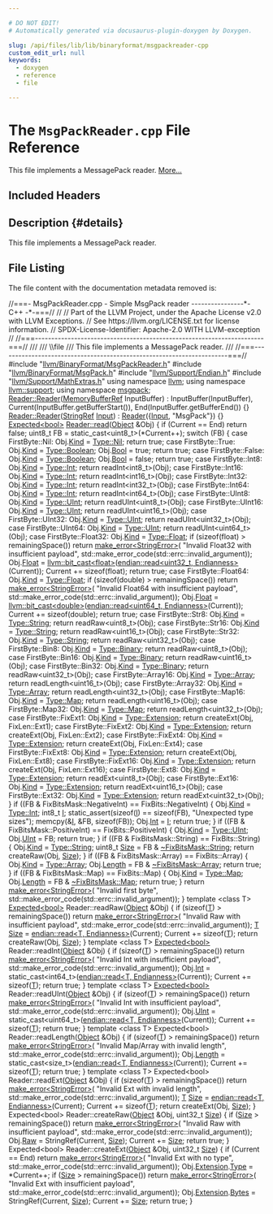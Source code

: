 ```yaml
---

# DO NOT EDIT!
# Automatically generated via docusaurus-plugin-doxygen by Doxygen.

slug: /api/files/lib/lib/binaryformat/msgpackreader-cpp
custom_edit_url: null
keywords:
  - doxygen
  - reference
  - file

---
```





# The `MsgPackReader.cpp` File Reference

<DoxygenPage pluginConfig={pluginConfig}>

This file implements a MessagePack reader. <a href="#details">More...</a>

## Included Headers

<IncludesList>
<IncludesListItem
  filePath="llvm/BinaryFormat/MsgPackReader.h"
  permalink="/docs/api/files/include/include/llvm/include/llvm/binaryformat/msgpackreader-h"
  isLocal="true" />
<IncludesListItem
  filePath="llvm/BinaryFormat/MsgPack.h"
  permalink="/docs/api/files/include/include/llvm/include/llvm/binaryformat/msgpack-h"
  isLocal="true" />
<IncludesListItem
  filePath="llvm/Support/Endian.h"
  permalink="/docs/api/files/include/include/llvm/include/llvm/support/endian-h"
  isLocal="true" />
<IncludesListItem
  filePath="llvm/Support/MathExtras.h"
  permalink="/docs/api/files/include/include/llvm/include/llvm/support/mathextras-h"
  isLocal="true" />
</IncludesList>

## Description {#details}

This file implements a MessagePack reader.

## File Listing

The file content with the documentation metadata removed is:

<ProgramListing>

<Link id="l00001" /><CodeLine lineNumber="1"><Highlight kind="comment">//===- MsgPackReader.cpp - Simple MsgPack reader ----------------&#42;- C++ -&#42;-===//</Highlight><Highlight kind="normal"></Highlight></CodeLine>
<Link id="l00002" /><CodeLine lineNumber="2"><Highlight kind="normal"></Highlight><Highlight kind="comment">//</Highlight><Highlight kind="normal"></Highlight></CodeLine>
<Link id="l00003" /><CodeLine lineNumber="3"><Highlight kind="normal"></Highlight><Highlight kind="comment">// Part of the LLVM Project, under the Apache License v2.0 with LLVM Exceptions.</Highlight><Highlight kind="normal"></Highlight></CodeLine>
<Link id="l00004" /><CodeLine lineNumber="4"><Highlight kind="normal"></Highlight><Highlight kind="comment">// See https://llvm.org/LICENSE.txt for license information.</Highlight><Highlight kind="normal"></Highlight></CodeLine>
<Link id="l00005" /><CodeLine lineNumber="5"><Highlight kind="normal"></Highlight><Highlight kind="comment">// SPDX-License-Identifier: Apache-2.0 WITH LLVM-exception</Highlight><Highlight kind="normal"></Highlight></CodeLine>
<Link id="l00006" /><CodeLine lineNumber="6"><Highlight kind="normal"></Highlight><Highlight kind="comment">//</Highlight><Highlight kind="normal"></Highlight></CodeLine>
<Link id="l00007" /><CodeLine lineNumber="7"><Highlight kind="normal"></Highlight><Highlight kind="comment">//===----------------------------------------------------------------------===//</Highlight><Highlight kind="comment"></Highlight></CodeLine>
<Link id="l00008" /><CodeLine lineNumber="8"><Highlight kind="comment">///</Highlight></CodeLine>
<Link id="l00009" /><CodeLine lineNumber="9"><Highlight kind="comment">///  \\file</Highlight></CodeLine>
<Link id="l00010" /><CodeLine lineNumber="10"><Highlight kind="comment">///  This file implements a MessagePack reader.</Highlight></CodeLine>
<Link id="l00011" /><CodeLine lineNumber="11"><Highlight kind="comment">///</Highlight><Highlight kind="normal"></Highlight></CodeLine>
<Link id="l00012" /><CodeLine lineNumber="12"><Highlight kind="normal"></Highlight><Highlight kind="comment">//===----------------------------------------------------------------------===//</Highlight><Highlight kind="normal"></Highlight></CodeLine>
<Link id="l00013" /><CodeLine lineNumber="13"><Highlight kind="normal"></Highlight></CodeLine>
<Link id="l00014" /><CodeLine lineNumber="14"><Highlight kind="normal"></Highlight><Highlight kind="preprocessor">#include &quot;<a href="/docs/api/files/include/include/llvm/include/llvm/binaryformat/msgpackreader-h">llvm/BinaryFormat/MsgPackReader.h</a>&quot;</Highlight><Highlight kind="normal"></Highlight></CodeLine>
<Link id="l00015" /><CodeLine lineNumber="15"><Highlight kind="normal"></Highlight><Highlight kind="preprocessor">#include &quot;<a href="/docs/api/files/include/include/llvm/include/llvm/binaryformat/msgpack-h">llvm/BinaryFormat/MsgPack.h</a>&quot;</Highlight><Highlight kind="normal"></Highlight></CodeLine>
<Link id="l00016" /><CodeLine lineNumber="16"><Highlight kind="normal"></Highlight><Highlight kind="preprocessor">#include &quot;<a href="/docs/api/files/include/include/llvm/include/llvm/support/endian-h">llvm/Support/Endian.h</a>&quot;</Highlight><Highlight kind="normal"></Highlight></CodeLine>
<Link id="l00017" /><CodeLine lineNumber="17"><Highlight kind="normal"></Highlight><Highlight kind="preprocessor">#include &quot;<a href="/docs/api/files/include/include/llvm/include/llvm/support/mathextras-h">llvm/Support/MathExtras.h</a>&quot;</Highlight><Highlight kind="normal"></Highlight></CodeLine>
<Link id="l00018" /><CodeLine lineNumber="18"><Highlight kind="normal"></Highlight></CodeLine>
<Link id="l00019" /><CodeLine lineNumber="19"><Highlight kind="normal"></Highlight><Highlight kind="keyword">using namespace </Highlight><Highlight kind="normal"><a href="/docs/api/namespaces/llvm">llvm</a>;</Highlight></CodeLine>
<Link id="l00020" /><CodeLine lineNumber="20"><Highlight kind="normal"></Highlight><Highlight kind="keyword">using namespace </Highlight><Highlight kind="normal"><a href="/docs/api/namespaces/llvm/support">llvm::support</a>;</Highlight></CodeLine>
<Link id="l00021" /><CodeLine lineNumber="21"><Highlight kind="normal"></Highlight><Highlight kind="keyword">using namespace </Highlight><Highlight kind="normal"><a href="/docs/api/namespaces/llvm/msgpack">msgpack</a>;</Highlight></CodeLine>
<Link id="l00022" /><CodeLine lineNumber="22"><Highlight kind="normal"></Highlight></CodeLine>
<Link id="l00023" /><CodeLine lineNumber="23" lineLink="/docs/api/classes/llvm/msgpack/reader/#a3ee641a54e5b81c096f00f0dea4a9020"><Highlight kind="normal"><a href="/docs/api/classes/llvm/msgpack/reader/#a3ee641a54e5b81c096f00f0dea4a9020">Reader::Reader</a>(<a href="/docs/api/classes/llvm/memorybufferref">MemoryBufferRef</a> InputBuffer)</Highlight></CodeLine>
<Link id="l00024" /><CodeLine lineNumber="24"><Highlight kind="normal">    : InputBuffer(InputBuffer), Current(InputBuffer.getBufferStart()),</Highlight></CodeLine>
<Link id="l00025" /><CodeLine lineNumber="25"><Highlight kind="normal">      End(InputBuffer.getBufferEnd()) &#123;&#125;</Highlight></CodeLine>
<Link id="l00026" /><CodeLine lineNumber="26"><Highlight kind="normal"></Highlight></CodeLine>
<Link id="l00027" /><CodeLine lineNumber="27" lineLink="/docs/api/classes/llvm/msgpack/reader/#a8cc99a300964976aa65fecceb1a18975"><Highlight kind="normal"><a href="/docs/api/classes/llvm/msgpack/reader/#a3ee641a54e5b81c096f00f0dea4a9020">Reader::Reader</a>(<a href="/docs/api/classes/llvm/stringref">StringRef</a> <a href="/docs/api/classes/input">Input</a>) : <a href="/docs/api/classes/llvm/msgpack/reader/#a3ee641a54e5b81c096f00f0dea4a9020">Reader</a>(&#123;<a href="/docs/api/classes/input">Input</a>, </Highlight><Highlight kind="stringliteral">&quot;MsgPack&quot;</Highlight><Highlight kind="normal">&#125;) &#123;&#125;</Highlight></CodeLine>
<Link id="l00028" /><CodeLine lineNumber="28"><Highlight kind="normal"></Highlight></CodeLine>
<Link id="l00029" /><CodeLine lineNumber="29" lineLink="/docs/api/classes/llvm/msgpack/reader/#a4f20ee2ca37e3839b73900aef8e26ac5"><Highlight kind="normal"><a href="/docs/api/classes/llvm/expected">Expected&lt;bool&gt;</a> <a href="/docs/api/classes/llvm/msgpack/reader/#a4f20ee2ca37e3839b73900aef8e26ac5">Reader::read</a>(<a href="/docs/api/structs/llvm/msgpack/object">Object</a> &amp;Obj) &#123;</Highlight></CodeLine>
<Link id="l00030" /><CodeLine lineNumber="30"><Highlight kind="normal">  </Highlight><Highlight kind="keywordflow">if</Highlight><Highlight kind="normal"> (Current == End)</Highlight></CodeLine>
<Link id="l00031" /><CodeLine lineNumber="31"><Highlight kind="normal">    </Highlight><Highlight kind="keywordflow">return</Highlight><Highlight kind="normal"> </Highlight><Highlight kind="keyword">false</Highlight><Highlight kind="normal">;</Highlight></CodeLine>
<Link id="l00032" /><CodeLine lineNumber="32"><Highlight kind="normal"></Highlight></CodeLine>
<Link id="l00033" /><CodeLine lineNumber="33"><Highlight kind="normal">  uint8&#95;t FB = </Highlight><Highlight kind="keyword">static&#95;cast&lt;</Highlight><Highlight kind="normal">uint8&#95;t</Highlight><Highlight kind="keyword">&gt;</Highlight><Highlight kind="normal">(&#42;Current++);</Highlight></CodeLine>
<Link id="l00034" /><CodeLine lineNumber="34"><Highlight kind="normal"></Highlight></CodeLine>
<Link id="l00035" /><CodeLine lineNumber="35"><Highlight kind="normal">  </Highlight><Highlight kind="keywordflow">switch</Highlight><Highlight kind="normal"> (FB) &#123;</Highlight></CodeLine>
<Link id="l00036" /><CodeLine lineNumber="36"><Highlight kind="normal">  </Highlight><Highlight kind="keywordflow">case</Highlight><Highlight kind="normal"> FirstByte::Nil:</Highlight></CodeLine>
<Link id="l00037" /><CodeLine lineNumber="37"><Highlight kind="normal">    Obj.<a href="/docs/api/structs/llvm/msgpack/object/#a40c189db1e185c4452f4bb32835d4609">Kind</a> = <a href="/docs/api/namespaces/llvm/msgpack/#afdae9da66bac09f4b2bfc0fd9f0559e6a4da8b7eb2c3f2007cf8238334401ef51">Type::Nil</a>;</Highlight></CodeLine>
<Link id="l00038" /><CodeLine lineNumber="38"><Highlight kind="normal">    </Highlight><Highlight kind="keywordflow">return</Highlight><Highlight kind="normal"> </Highlight><Highlight kind="keyword">true</Highlight><Highlight kind="normal">;</Highlight></CodeLine>
<Link id="l00039" /><CodeLine lineNumber="39"><Highlight kind="normal">  </Highlight><Highlight kind="keywordflow">case</Highlight><Highlight kind="normal"> FirstByte::True:</Highlight></CodeLine>
<Link id="l00040" /><CodeLine lineNumber="40"><Highlight kind="normal">    Obj.<a href="/docs/api/structs/llvm/msgpack/object/#a40c189db1e185c4452f4bb32835d4609">Kind</a> = <a href="/docs/api/namespaces/llvm/msgpack/#afdae9da66bac09f4b2bfc0fd9f0559e6a27226c864bac7454a8504f8edb15d95b">Type::Boolean</a>;</Highlight></CodeLine>
<Link id="l00041" /><CodeLine lineNumber="41"><Highlight kind="normal">    Obj.<a href="/docs/api/structs/llvm/msgpack/object/#a900f97ddaa7e4a41529ce65ccbee434c">Bool</a> = </Highlight><Highlight kind="keyword">true</Highlight><Highlight kind="normal">;</Highlight></CodeLine>
<Link id="l00042" /><CodeLine lineNumber="42"><Highlight kind="normal">    </Highlight><Highlight kind="keywordflow">return</Highlight><Highlight kind="normal"> </Highlight><Highlight kind="keyword">true</Highlight><Highlight kind="normal">;</Highlight></CodeLine>
<Link id="l00043" /><CodeLine lineNumber="43"><Highlight kind="normal">  </Highlight><Highlight kind="keywordflow">case</Highlight><Highlight kind="normal"> FirstByte::False:</Highlight></CodeLine>
<Link id="l00044" /><CodeLine lineNumber="44"><Highlight kind="normal">    Obj.<a href="/docs/api/structs/llvm/msgpack/object/#a40c189db1e185c4452f4bb32835d4609">Kind</a> = <a href="/docs/api/namespaces/llvm/msgpack/#afdae9da66bac09f4b2bfc0fd9f0559e6a27226c864bac7454a8504f8edb15d95b">Type::Boolean</a>;</Highlight></CodeLine>
<Link id="l00045" /><CodeLine lineNumber="45"><Highlight kind="normal">    Obj.<a href="/docs/api/structs/llvm/msgpack/object/#a900f97ddaa7e4a41529ce65ccbee434c">Bool</a> = </Highlight><Highlight kind="keyword">false</Highlight><Highlight kind="normal">;</Highlight></CodeLine>
<Link id="l00046" /><CodeLine lineNumber="46"><Highlight kind="normal">    </Highlight><Highlight kind="keywordflow">return</Highlight><Highlight kind="normal"> </Highlight><Highlight kind="keyword">true</Highlight><Highlight kind="normal">;</Highlight></CodeLine>
<Link id="l00047" /><CodeLine lineNumber="47"><Highlight kind="normal">  </Highlight><Highlight kind="keywordflow">case</Highlight><Highlight kind="normal"> FirstByte::Int8:</Highlight></CodeLine>
<Link id="l00048" /><CodeLine lineNumber="48"><Highlight kind="normal">    Obj.<a href="/docs/api/structs/llvm/msgpack/object/#a40c189db1e185c4452f4bb32835d4609">Kind</a> = <a href="/docs/api/namespaces/llvm/msgpack/#afdae9da66bac09f4b2bfc0fd9f0559e6a1686a6c336b71b36d77354cea19a8b52">Type::Int</a>;</Highlight></CodeLine>
<Link id="l00049" /><CodeLine lineNumber="49"><Highlight kind="normal">    </Highlight><Highlight kind="keywordflow">return</Highlight><Highlight kind="normal"> readInt&lt;int8&#95;t&gt;(Obj);</Highlight></CodeLine>
<Link id="l00050" /><CodeLine lineNumber="50"><Highlight kind="normal">  </Highlight><Highlight kind="keywordflow">case</Highlight><Highlight kind="normal"> FirstByte::Int16:</Highlight></CodeLine>
<Link id="l00051" /><CodeLine lineNumber="51"><Highlight kind="normal">    Obj.<a href="/docs/api/structs/llvm/msgpack/object/#a40c189db1e185c4452f4bb32835d4609">Kind</a> = <a href="/docs/api/namespaces/llvm/msgpack/#afdae9da66bac09f4b2bfc0fd9f0559e6a1686a6c336b71b36d77354cea19a8b52">Type::Int</a>;</Highlight></CodeLine>
<Link id="l00052" /><CodeLine lineNumber="52"><Highlight kind="normal">    </Highlight><Highlight kind="keywordflow">return</Highlight><Highlight kind="normal"> readInt&lt;int16&#95;t&gt;(Obj);</Highlight></CodeLine>
<Link id="l00053" /><CodeLine lineNumber="53"><Highlight kind="normal">  </Highlight><Highlight kind="keywordflow">case</Highlight><Highlight kind="normal"> FirstByte::Int32:</Highlight></CodeLine>
<Link id="l00054" /><CodeLine lineNumber="54"><Highlight kind="normal">    Obj.<a href="/docs/api/structs/llvm/msgpack/object/#a40c189db1e185c4452f4bb32835d4609">Kind</a> = <a href="/docs/api/namespaces/llvm/msgpack/#afdae9da66bac09f4b2bfc0fd9f0559e6a1686a6c336b71b36d77354cea19a8b52">Type::Int</a>;</Highlight></CodeLine>
<Link id="l00055" /><CodeLine lineNumber="55"><Highlight kind="normal">    </Highlight><Highlight kind="keywordflow">return</Highlight><Highlight kind="normal"> readInt&lt;int32&#95;t&gt;(Obj);</Highlight></CodeLine>
<Link id="l00056" /><CodeLine lineNumber="56"><Highlight kind="normal">  </Highlight><Highlight kind="keywordflow">case</Highlight><Highlight kind="normal"> FirstByte::Int64:</Highlight></CodeLine>
<Link id="l00057" /><CodeLine lineNumber="57"><Highlight kind="normal">    Obj.<a href="/docs/api/structs/llvm/msgpack/object/#a40c189db1e185c4452f4bb32835d4609">Kind</a> = <a href="/docs/api/namespaces/llvm/msgpack/#afdae9da66bac09f4b2bfc0fd9f0559e6a1686a6c336b71b36d77354cea19a8b52">Type::Int</a>;</Highlight></CodeLine>
<Link id="l00058" /><CodeLine lineNumber="58"><Highlight kind="normal">    </Highlight><Highlight kind="keywordflow">return</Highlight><Highlight kind="normal"> readInt&lt;int64&#95;t&gt;(Obj);</Highlight></CodeLine>
<Link id="l00059" /><CodeLine lineNumber="59"><Highlight kind="normal">  </Highlight><Highlight kind="keywordflow">case</Highlight><Highlight kind="normal"> FirstByte::UInt8:</Highlight></CodeLine>
<Link id="l00060" /><CodeLine lineNumber="60"><Highlight kind="normal">    Obj.<a href="/docs/api/structs/llvm/msgpack/object/#a40c189db1e185c4452f4bb32835d4609">Kind</a> = <a href="/docs/api/namespaces/llvm/msgpack/#afdae9da66bac09f4b2bfc0fd9f0559e6a0b1291eded63143ac04709711274785a">Type::UInt</a>;</Highlight></CodeLine>
<Link id="l00061" /><CodeLine lineNumber="61"><Highlight kind="normal">    </Highlight><Highlight kind="keywordflow">return</Highlight><Highlight kind="normal"> readUInt&lt;uint8&#95;t&gt;(Obj);</Highlight></CodeLine>
<Link id="l00062" /><CodeLine lineNumber="62"><Highlight kind="normal">  </Highlight><Highlight kind="keywordflow">case</Highlight><Highlight kind="normal"> FirstByte::UInt16:</Highlight></CodeLine>
<Link id="l00063" /><CodeLine lineNumber="63"><Highlight kind="normal">    Obj.<a href="/docs/api/structs/llvm/msgpack/object/#a40c189db1e185c4452f4bb32835d4609">Kind</a> = <a href="/docs/api/namespaces/llvm/msgpack/#afdae9da66bac09f4b2bfc0fd9f0559e6a0b1291eded63143ac04709711274785a">Type::UInt</a>;</Highlight></CodeLine>
<Link id="l00064" /><CodeLine lineNumber="64"><Highlight kind="normal">    </Highlight><Highlight kind="keywordflow">return</Highlight><Highlight kind="normal"> readUInt&lt;uint16&#95;t&gt;(Obj);</Highlight></CodeLine>
<Link id="l00065" /><CodeLine lineNumber="65"><Highlight kind="normal">  </Highlight><Highlight kind="keywordflow">case</Highlight><Highlight kind="normal"> FirstByte::UInt32:</Highlight></CodeLine>
<Link id="l00066" /><CodeLine lineNumber="66"><Highlight kind="normal">    Obj.<a href="/docs/api/structs/llvm/msgpack/object/#a40c189db1e185c4452f4bb32835d4609">Kind</a> = <a href="/docs/api/namespaces/llvm/msgpack/#afdae9da66bac09f4b2bfc0fd9f0559e6a0b1291eded63143ac04709711274785a">Type::UInt</a>;</Highlight></CodeLine>
<Link id="l00067" /><CodeLine lineNumber="67"><Highlight kind="normal">    </Highlight><Highlight kind="keywordflow">return</Highlight><Highlight kind="normal"> readUInt&lt;uint32&#95;t&gt;(Obj);</Highlight></CodeLine>
<Link id="l00068" /><CodeLine lineNumber="68"><Highlight kind="normal">  </Highlight><Highlight kind="keywordflow">case</Highlight><Highlight kind="normal"> FirstByte::UInt64:</Highlight></CodeLine>
<Link id="l00069" /><CodeLine lineNumber="69"><Highlight kind="normal">    Obj.<a href="/docs/api/structs/llvm/msgpack/object/#a40c189db1e185c4452f4bb32835d4609">Kind</a> = <a href="/docs/api/namespaces/llvm/msgpack/#afdae9da66bac09f4b2bfc0fd9f0559e6a0b1291eded63143ac04709711274785a">Type::UInt</a>;</Highlight></CodeLine>
<Link id="l00070" /><CodeLine lineNumber="70"><Highlight kind="normal">    </Highlight><Highlight kind="keywordflow">return</Highlight><Highlight kind="normal"> readUInt&lt;uint64&#95;t&gt;(Obj);</Highlight></CodeLine>
<Link id="l00071" /><CodeLine lineNumber="71"><Highlight kind="normal">  </Highlight><Highlight kind="keywordflow">case</Highlight><Highlight kind="normal"> FirstByte::Float32:</Highlight></CodeLine>
<Link id="l00072" /><CodeLine lineNumber="72"><Highlight kind="normal">    Obj.<a href="/docs/api/structs/llvm/msgpack/object/#a40c189db1e185c4452f4bb32835d4609">Kind</a> = <a href="/docs/api/namespaces/llvm/msgpack/#afdae9da66bac09f4b2bfc0fd9f0559e6a22ae0e2b89e5e3d477f988cc36d3272b">Type::Float</a>;</Highlight></CodeLine>
<Link id="l00073" /><CodeLine lineNumber="73"><Highlight kind="normal">    </Highlight><Highlight kind="keywordflow">if</Highlight><Highlight kind="normal"> (</Highlight><Highlight kind="keyword">sizeof</Highlight><Highlight kind="normal">(</Highlight><Highlight kind="keywordtype">float</Highlight><Highlight kind="normal">) &gt; remainingSpace())</Highlight></CodeLine>
<Link id="l00074" /><CodeLine lineNumber="74"><Highlight kind="normal">      </Highlight><Highlight kind="keywordflow">return</Highlight><Highlight kind="normal"> <a href="/docs/api/namespaces/llvm/#a9999bd897fc8a1648bd69b36fee2d357">make&#95;error&lt;StringError&gt;</a>(</Highlight></CodeLine>
<Link id="l00075" /><CodeLine lineNumber="75"><Highlight kind="normal">          </Highlight><Highlight kind="stringliteral">&quot;Invalid Float32 with insufficient payload&quot;</Highlight><Highlight kind="normal">,</Highlight></CodeLine>
<Link id="l00076" /><CodeLine lineNumber="76"><Highlight kind="normal">          std::make&#95;error&#95;code(std::errc::invalid&#95;argument));</Highlight></CodeLine>
<Link id="l00077" /><CodeLine lineNumber="77"><Highlight kind="normal">    Obj.<a href="/docs/api/structs/llvm/msgpack/object/#a2a6e0f8746aa6b37252d1486b9a6c934">Float</a> =</Highlight></CodeLine>
<Link id="l00078" /><CodeLine lineNumber="78"><Highlight kind="normal">        <a href="/docs/api/namespaces/llvm/#aab3863f16cb0767af49f0dd63bc5aa90">llvm::bit&#95;cast&lt;float&gt;</a>(<a href="/docs/api/namespaces/llvm/support/endian/#acfdf941f45bc58470ed8423b98862486">endian::read&lt;uint32&#95;t, Endianness&gt;</a>(Current));</Highlight></CodeLine>
<Link id="l00079" /><CodeLine lineNumber="79"><Highlight kind="normal">    Current += </Highlight><Highlight kind="keyword">sizeof</Highlight><Highlight kind="normal">(float);</Highlight></CodeLine>
<Link id="l00080" /><CodeLine lineNumber="80"><Highlight kind="normal">    </Highlight><Highlight kind="keywordflow">return</Highlight><Highlight kind="normal"> </Highlight><Highlight kind="keyword">true</Highlight><Highlight kind="normal">;</Highlight></CodeLine>
<Link id="l00081" /><CodeLine lineNumber="81"><Highlight kind="normal">  </Highlight><Highlight kind="keywordflow">case</Highlight><Highlight kind="normal"> FirstByte::Float64:</Highlight></CodeLine>
<Link id="l00082" /><CodeLine lineNumber="82"><Highlight kind="normal">    Obj.<a href="/docs/api/structs/llvm/msgpack/object/#a40c189db1e185c4452f4bb32835d4609">Kind</a> = <a href="/docs/api/namespaces/llvm/msgpack/#afdae9da66bac09f4b2bfc0fd9f0559e6a22ae0e2b89e5e3d477f988cc36d3272b">Type::Float</a>;</Highlight></CodeLine>
<Link id="l00083" /><CodeLine lineNumber="83"><Highlight kind="normal">    </Highlight><Highlight kind="keywordflow">if</Highlight><Highlight kind="normal"> (</Highlight><Highlight kind="keyword">sizeof</Highlight><Highlight kind="normal">(</Highlight><Highlight kind="keywordtype">double</Highlight><Highlight kind="normal">) &gt; remainingSpace())</Highlight></CodeLine>
<Link id="l00084" /><CodeLine lineNumber="84"><Highlight kind="normal">      </Highlight><Highlight kind="keywordflow">return</Highlight><Highlight kind="normal"> <a href="/docs/api/namespaces/llvm/#a9999bd897fc8a1648bd69b36fee2d357">make&#95;error&lt;StringError&gt;</a>(</Highlight></CodeLine>
<Link id="l00085" /><CodeLine lineNumber="85"><Highlight kind="normal">          </Highlight><Highlight kind="stringliteral">&quot;Invalid Float64 with insufficient payload&quot;</Highlight><Highlight kind="normal">,</Highlight></CodeLine>
<Link id="l00086" /><CodeLine lineNumber="86"><Highlight kind="normal">          std::make&#95;error&#95;code(std::errc::invalid&#95;argument));</Highlight></CodeLine>
<Link id="l00087" /><CodeLine lineNumber="87"><Highlight kind="normal">    Obj.<a href="/docs/api/structs/llvm/msgpack/object/#a2a6e0f8746aa6b37252d1486b9a6c934">Float</a> =</Highlight></CodeLine>
<Link id="l00088" /><CodeLine lineNumber="88"><Highlight kind="normal">        <a href="/docs/api/namespaces/llvm/#aab3863f16cb0767af49f0dd63bc5aa90">llvm::bit&#95;cast&lt;double&gt;</a>(<a href="/docs/api/namespaces/llvm/support/endian/#acfdf941f45bc58470ed8423b98862486">endian::read&lt;uint64&#95;t, Endianness&gt;</a>(Current));</Highlight></CodeLine>
<Link id="l00089" /><CodeLine lineNumber="89"><Highlight kind="normal">    Current += </Highlight><Highlight kind="keyword">sizeof</Highlight><Highlight kind="normal">(double);</Highlight></CodeLine>
<Link id="l00090" /><CodeLine lineNumber="90"><Highlight kind="normal">    </Highlight><Highlight kind="keywordflow">return</Highlight><Highlight kind="normal"> </Highlight><Highlight kind="keyword">true</Highlight><Highlight kind="normal">;</Highlight></CodeLine>
<Link id="l00091" /><CodeLine lineNumber="91"><Highlight kind="normal">  </Highlight><Highlight kind="keywordflow">case</Highlight><Highlight kind="normal"> FirstByte::Str8:</Highlight></CodeLine>
<Link id="l00092" /><CodeLine lineNumber="92"><Highlight kind="normal">    Obj.<a href="/docs/api/structs/llvm/msgpack/object/#a40c189db1e185c4452f4bb32835d4609">Kind</a> = <a href="/docs/api/namespaces/llvm/msgpack/#afdae9da66bac09f4b2bfc0fd9f0559e6a27118326006d3829667a400ad23d5d98">Type::String</a>;</Highlight></CodeLine>
<Link id="l00093" /><CodeLine lineNumber="93"><Highlight kind="normal">    </Highlight><Highlight kind="keywordflow">return</Highlight><Highlight kind="normal"> readRaw&lt;uint8&#95;t&gt;(Obj);</Highlight></CodeLine>
<Link id="l00094" /><CodeLine lineNumber="94"><Highlight kind="normal">  </Highlight><Highlight kind="keywordflow">case</Highlight><Highlight kind="normal"> FirstByte::Str16:</Highlight></CodeLine>
<Link id="l00095" /><CodeLine lineNumber="95"><Highlight kind="normal">    Obj.<a href="/docs/api/structs/llvm/msgpack/object/#a40c189db1e185c4452f4bb32835d4609">Kind</a> = <a href="/docs/api/namespaces/llvm/msgpack/#afdae9da66bac09f4b2bfc0fd9f0559e6a27118326006d3829667a400ad23d5d98">Type::String</a>;</Highlight></CodeLine>
<Link id="l00096" /><CodeLine lineNumber="96"><Highlight kind="normal">    </Highlight><Highlight kind="keywordflow">return</Highlight><Highlight kind="normal"> readRaw&lt;uint16&#95;t&gt;(Obj);</Highlight></CodeLine>
<Link id="l00097" /><CodeLine lineNumber="97"><Highlight kind="normal">  </Highlight><Highlight kind="keywordflow">case</Highlight><Highlight kind="normal"> FirstByte::Str32:</Highlight></CodeLine>
<Link id="l00098" /><CodeLine lineNumber="98"><Highlight kind="normal">    Obj.<a href="/docs/api/structs/llvm/msgpack/object/#a40c189db1e185c4452f4bb32835d4609">Kind</a> = <a href="/docs/api/namespaces/llvm/msgpack/#afdae9da66bac09f4b2bfc0fd9f0559e6a27118326006d3829667a400ad23d5d98">Type::String</a>;</Highlight></CodeLine>
<Link id="l00099" /><CodeLine lineNumber="99"><Highlight kind="normal">    </Highlight><Highlight kind="keywordflow">return</Highlight><Highlight kind="normal"> readRaw&lt;uint32&#95;t&gt;(Obj);</Highlight></CodeLine>
<Link id="l00100" /><CodeLine lineNumber="100"><Highlight kind="normal">  </Highlight><Highlight kind="keywordflow">case</Highlight><Highlight kind="normal"> FirstByte::Bin8:</Highlight></CodeLine>
<Link id="l00101" /><CodeLine lineNumber="101"><Highlight kind="normal">    Obj.<a href="/docs/api/structs/llvm/msgpack/object/#a40c189db1e185c4452f4bb32835d4609">Kind</a> = <a href="/docs/api/namespaces/llvm/msgpack/#afdae9da66bac09f4b2bfc0fd9f0559e6a6ce976e8f061b2b5cfe4d0c50c3405dd">Type::Binary</a>;</Highlight></CodeLine>
<Link id="l00102" /><CodeLine lineNumber="102"><Highlight kind="normal">    </Highlight><Highlight kind="keywordflow">return</Highlight><Highlight kind="normal"> readRaw&lt;uint8&#95;t&gt;(Obj);</Highlight></CodeLine>
<Link id="l00103" /><CodeLine lineNumber="103"><Highlight kind="normal">  </Highlight><Highlight kind="keywordflow">case</Highlight><Highlight kind="normal"> FirstByte::Bin16:</Highlight></CodeLine>
<Link id="l00104" /><CodeLine lineNumber="104"><Highlight kind="normal">    Obj.<a href="/docs/api/structs/llvm/msgpack/object/#a40c189db1e185c4452f4bb32835d4609">Kind</a> = <a href="/docs/api/namespaces/llvm/msgpack/#afdae9da66bac09f4b2bfc0fd9f0559e6a6ce976e8f061b2b5cfe4d0c50c3405dd">Type::Binary</a>;</Highlight></CodeLine>
<Link id="l00105" /><CodeLine lineNumber="105"><Highlight kind="normal">    </Highlight><Highlight kind="keywordflow">return</Highlight><Highlight kind="normal"> readRaw&lt;uint16&#95;t&gt;(Obj);</Highlight></CodeLine>
<Link id="l00106" /><CodeLine lineNumber="106"><Highlight kind="normal">  </Highlight><Highlight kind="keywordflow">case</Highlight><Highlight kind="normal"> FirstByte::Bin32:</Highlight></CodeLine>
<Link id="l00107" /><CodeLine lineNumber="107"><Highlight kind="normal">    Obj.<a href="/docs/api/structs/llvm/msgpack/object/#a40c189db1e185c4452f4bb32835d4609">Kind</a> = <a href="/docs/api/namespaces/llvm/msgpack/#afdae9da66bac09f4b2bfc0fd9f0559e6a6ce976e8f061b2b5cfe4d0c50c3405dd">Type::Binary</a>;</Highlight></CodeLine>
<Link id="l00108" /><CodeLine lineNumber="108"><Highlight kind="normal">    </Highlight><Highlight kind="keywordflow">return</Highlight><Highlight kind="normal"> readRaw&lt;uint32&#95;t&gt;(Obj);</Highlight></CodeLine>
<Link id="l00109" /><CodeLine lineNumber="109"><Highlight kind="normal">  </Highlight><Highlight kind="keywordflow">case</Highlight><Highlight kind="normal"> FirstByte::Array16:</Highlight></CodeLine>
<Link id="l00110" /><CodeLine lineNumber="110"><Highlight kind="normal">    Obj.<a href="/docs/api/structs/llvm/msgpack/object/#a40c189db1e185c4452f4bb32835d4609">Kind</a> = <a href="/docs/api/namespaces/llvm/msgpack/#afdae9da66bac09f4b2bfc0fd9f0559e6a4410ec34d9e6c1a68100ca0ce033fb17">Type::Array</a>;</Highlight></CodeLine>
<Link id="l00111" /><CodeLine lineNumber="111"><Highlight kind="normal">    </Highlight><Highlight kind="keywordflow">return</Highlight><Highlight kind="normal"> readLength&lt;uint16&#95;t&gt;(Obj);</Highlight></CodeLine>
<Link id="l00112" /><CodeLine lineNumber="112"><Highlight kind="normal">  </Highlight><Highlight kind="keywordflow">case</Highlight><Highlight kind="normal"> FirstByte::Array32:</Highlight></CodeLine>
<Link id="l00113" /><CodeLine lineNumber="113"><Highlight kind="normal">    Obj.<a href="/docs/api/structs/llvm/msgpack/object/#a40c189db1e185c4452f4bb32835d4609">Kind</a> = <a href="/docs/api/namespaces/llvm/msgpack/#afdae9da66bac09f4b2bfc0fd9f0559e6a4410ec34d9e6c1a68100ca0ce033fb17">Type::Array</a>;</Highlight></CodeLine>
<Link id="l00114" /><CodeLine lineNumber="114"><Highlight kind="normal">    </Highlight><Highlight kind="keywordflow">return</Highlight><Highlight kind="normal"> readLength&lt;uint32&#95;t&gt;(Obj);</Highlight></CodeLine>
<Link id="l00115" /><CodeLine lineNumber="115"><Highlight kind="normal">  </Highlight><Highlight kind="keywordflow">case</Highlight><Highlight kind="normal"> FirstByte::Map16:</Highlight></CodeLine>
<Link id="l00116" /><CodeLine lineNumber="116"><Highlight kind="normal">    Obj.<a href="/docs/api/structs/llvm/msgpack/object/#a40c189db1e185c4452f4bb32835d4609">Kind</a> = <a href="/docs/api/namespaces/llvm/msgpack/#afdae9da66bac09f4b2bfc0fd9f0559e6a46f3ea056caa3126b91f3f70beea068c">Type::Map</a>;</Highlight></CodeLine>
<Link id="l00117" /><CodeLine lineNumber="117"><Highlight kind="normal">    </Highlight><Highlight kind="keywordflow">return</Highlight><Highlight kind="normal"> readLength&lt;uint16&#95;t&gt;(Obj);</Highlight></CodeLine>
<Link id="l00118" /><CodeLine lineNumber="118"><Highlight kind="normal">  </Highlight><Highlight kind="keywordflow">case</Highlight><Highlight kind="normal"> FirstByte::Map32:</Highlight></CodeLine>
<Link id="l00119" /><CodeLine lineNumber="119"><Highlight kind="normal">    Obj.<a href="/docs/api/structs/llvm/msgpack/object/#a40c189db1e185c4452f4bb32835d4609">Kind</a> = <a href="/docs/api/namespaces/llvm/msgpack/#afdae9da66bac09f4b2bfc0fd9f0559e6a46f3ea056caa3126b91f3f70beea068c">Type::Map</a>;</Highlight></CodeLine>
<Link id="l00120" /><CodeLine lineNumber="120"><Highlight kind="normal">    </Highlight><Highlight kind="keywordflow">return</Highlight><Highlight kind="normal"> readLength&lt;uint32&#95;t&gt;(Obj);</Highlight></CodeLine>
<Link id="l00121" /><CodeLine lineNumber="121"><Highlight kind="normal">  </Highlight><Highlight kind="keywordflow">case</Highlight><Highlight kind="normal"> FirstByte::FixExt1:</Highlight></CodeLine>
<Link id="l00122" /><CodeLine lineNumber="122"><Highlight kind="normal">    Obj.<a href="/docs/api/structs/llvm/msgpack/object/#a40c189db1e185c4452f4bb32835d4609">Kind</a> = <a href="/docs/api/namespaces/llvm/msgpack/#afdae9da66bac09f4b2bfc0fd9f0559e6a63e4e92bb7d207ca577b11c07f827279">Type::Extension</a>;</Highlight></CodeLine>
<Link id="l00123" /><CodeLine lineNumber="123"><Highlight kind="normal">    </Highlight><Highlight kind="keywordflow">return</Highlight><Highlight kind="normal"> createExt(Obj, FixLen::Ext1);</Highlight></CodeLine>
<Link id="l00124" /><CodeLine lineNumber="124"><Highlight kind="normal">  </Highlight><Highlight kind="keywordflow">case</Highlight><Highlight kind="normal"> FirstByte::FixExt2:</Highlight></CodeLine>
<Link id="l00125" /><CodeLine lineNumber="125"><Highlight kind="normal">    Obj.<a href="/docs/api/structs/llvm/msgpack/object/#a40c189db1e185c4452f4bb32835d4609">Kind</a> = <a href="/docs/api/namespaces/llvm/msgpack/#afdae9da66bac09f4b2bfc0fd9f0559e6a63e4e92bb7d207ca577b11c07f827279">Type::Extension</a>;</Highlight></CodeLine>
<Link id="l00126" /><CodeLine lineNumber="126"><Highlight kind="normal">    </Highlight><Highlight kind="keywordflow">return</Highlight><Highlight kind="normal"> createExt(Obj, FixLen::Ext2);</Highlight></CodeLine>
<Link id="l00127" /><CodeLine lineNumber="127"><Highlight kind="normal">  </Highlight><Highlight kind="keywordflow">case</Highlight><Highlight kind="normal"> FirstByte::FixExt4:</Highlight></CodeLine>
<Link id="l00128" /><CodeLine lineNumber="128"><Highlight kind="normal">    Obj.<a href="/docs/api/structs/llvm/msgpack/object/#a40c189db1e185c4452f4bb32835d4609">Kind</a> = <a href="/docs/api/namespaces/llvm/msgpack/#afdae9da66bac09f4b2bfc0fd9f0559e6a63e4e92bb7d207ca577b11c07f827279">Type::Extension</a>;</Highlight></CodeLine>
<Link id="l00129" /><CodeLine lineNumber="129"><Highlight kind="normal">    </Highlight><Highlight kind="keywordflow">return</Highlight><Highlight kind="normal"> createExt(Obj, FixLen::Ext4);</Highlight></CodeLine>
<Link id="l00130" /><CodeLine lineNumber="130"><Highlight kind="normal">  </Highlight><Highlight kind="keywordflow">case</Highlight><Highlight kind="normal"> FirstByte::FixExt8:</Highlight></CodeLine>
<Link id="l00131" /><CodeLine lineNumber="131"><Highlight kind="normal">    Obj.<a href="/docs/api/structs/llvm/msgpack/object/#a40c189db1e185c4452f4bb32835d4609">Kind</a> = <a href="/docs/api/namespaces/llvm/msgpack/#afdae9da66bac09f4b2bfc0fd9f0559e6a63e4e92bb7d207ca577b11c07f827279">Type::Extension</a>;</Highlight></CodeLine>
<Link id="l00132" /><CodeLine lineNumber="132"><Highlight kind="normal">    </Highlight><Highlight kind="keywordflow">return</Highlight><Highlight kind="normal"> createExt(Obj, FixLen::Ext8);</Highlight></CodeLine>
<Link id="l00133" /><CodeLine lineNumber="133"><Highlight kind="normal">  </Highlight><Highlight kind="keywordflow">case</Highlight><Highlight kind="normal"> FirstByte::FixExt16:</Highlight></CodeLine>
<Link id="l00134" /><CodeLine lineNumber="134"><Highlight kind="normal">    Obj.<a href="/docs/api/structs/llvm/msgpack/object/#a40c189db1e185c4452f4bb32835d4609">Kind</a> = <a href="/docs/api/namespaces/llvm/msgpack/#afdae9da66bac09f4b2bfc0fd9f0559e6a63e4e92bb7d207ca577b11c07f827279">Type::Extension</a>;</Highlight></CodeLine>
<Link id="l00135" /><CodeLine lineNumber="135"><Highlight kind="normal">    </Highlight><Highlight kind="keywordflow">return</Highlight><Highlight kind="normal"> createExt(Obj, FixLen::Ext16);</Highlight></CodeLine>
<Link id="l00136" /><CodeLine lineNumber="136"><Highlight kind="normal">  </Highlight><Highlight kind="keywordflow">case</Highlight><Highlight kind="normal"> FirstByte::Ext8:</Highlight></CodeLine>
<Link id="l00137" /><CodeLine lineNumber="137"><Highlight kind="normal">    Obj.<a href="/docs/api/structs/llvm/msgpack/object/#a40c189db1e185c4452f4bb32835d4609">Kind</a> = <a href="/docs/api/namespaces/llvm/msgpack/#afdae9da66bac09f4b2bfc0fd9f0559e6a63e4e92bb7d207ca577b11c07f827279">Type::Extension</a>;</Highlight></CodeLine>
<Link id="l00138" /><CodeLine lineNumber="138"><Highlight kind="normal">    </Highlight><Highlight kind="keywordflow">return</Highlight><Highlight kind="normal"> readExt&lt;uint8&#95;t&gt;(Obj);</Highlight></CodeLine>
<Link id="l00139" /><CodeLine lineNumber="139"><Highlight kind="normal">  </Highlight><Highlight kind="keywordflow">case</Highlight><Highlight kind="normal"> FirstByte::Ext16:</Highlight></CodeLine>
<Link id="l00140" /><CodeLine lineNumber="140"><Highlight kind="normal">    Obj.<a href="/docs/api/structs/llvm/msgpack/object/#a40c189db1e185c4452f4bb32835d4609">Kind</a> = <a href="/docs/api/namespaces/llvm/msgpack/#afdae9da66bac09f4b2bfc0fd9f0559e6a63e4e92bb7d207ca577b11c07f827279">Type::Extension</a>;</Highlight></CodeLine>
<Link id="l00141" /><CodeLine lineNumber="141"><Highlight kind="normal">    </Highlight><Highlight kind="keywordflow">return</Highlight><Highlight kind="normal"> readExt&lt;uint16&#95;t&gt;(Obj);</Highlight></CodeLine>
<Link id="l00142" /><CodeLine lineNumber="142"><Highlight kind="normal">  </Highlight><Highlight kind="keywordflow">case</Highlight><Highlight kind="normal"> FirstByte::Ext32:</Highlight></CodeLine>
<Link id="l00143" /><CodeLine lineNumber="143"><Highlight kind="normal">    Obj.<a href="/docs/api/structs/llvm/msgpack/object/#a40c189db1e185c4452f4bb32835d4609">Kind</a> = <a href="/docs/api/namespaces/llvm/msgpack/#afdae9da66bac09f4b2bfc0fd9f0559e6a63e4e92bb7d207ca577b11c07f827279">Type::Extension</a>;</Highlight></CodeLine>
<Link id="l00144" /><CodeLine lineNumber="144"><Highlight kind="normal">    </Highlight><Highlight kind="keywordflow">return</Highlight><Highlight kind="normal"> readExt&lt;uint32&#95;t&gt;(Obj);</Highlight></CodeLine>
<Link id="l00145" /><CodeLine lineNumber="145"><Highlight kind="normal">  &#125;</Highlight></CodeLine>
<Link id="l00146" /><CodeLine lineNumber="146"><Highlight kind="normal"></Highlight></CodeLine>
<Link id="l00147" /><CodeLine lineNumber="147"><Highlight kind="normal">  </Highlight><Highlight kind="keywordflow">if</Highlight><Highlight kind="normal"> ((FB &amp; FixBitsMask::NegativeInt) == FixBits::NegativeInt) &#123;</Highlight></CodeLine>
<Link id="l00148" /><CodeLine lineNumber="148"><Highlight kind="normal">    Obj.<a href="/docs/api/structs/llvm/msgpack/object/#a40c189db1e185c4452f4bb32835d4609">Kind</a> = <a href="/docs/api/namespaces/llvm/msgpack/#afdae9da66bac09f4b2bfc0fd9f0559e6a1686a6c336b71b36d77354cea19a8b52">Type::Int</a>;</Highlight></CodeLine>
<Link id="l00149" /><CodeLine lineNumber="149"><Highlight kind="normal">    int8&#95;t <a href="/docs/api/files/lib/lib/support/md5-cpp/#ac0eafdc9ee161b71e7af98af736952fd">I</a>;</Highlight></CodeLine>
<Link id="l00150" /><CodeLine lineNumber="150"><Highlight kind="normal">    </Highlight><Highlight kind="keyword">static&#95;assert</Highlight><Highlight kind="normal">(</Highlight><Highlight kind="keyword">sizeof</Highlight><Highlight kind="normal">(<a href="/docs/api/files/lib/lib/support/md5-cpp/#ac0eafdc9ee161b71e7af98af736952fd">I</a>) == </Highlight><Highlight kind="keyword">sizeof</Highlight><Highlight kind="normal">(FB), </Highlight><Highlight kind="stringliteral">&quot;Unexpected type sizes&quot;</Highlight><Highlight kind="normal">);</Highlight></CodeLine>
<Link id="l00151" /><CodeLine lineNumber="151"><Highlight kind="normal">    memcpy(&amp;<a href="/docs/api/files/lib/lib/support/md5-cpp/#ac0eafdc9ee161b71e7af98af736952fd">I</a>, &amp;FB, </Highlight><Highlight kind="keyword">sizeof</Highlight><Highlight kind="normal">(FB));</Highlight></CodeLine>
<Link id="l00152" /><CodeLine lineNumber="152"><Highlight kind="normal">    Obj.<a href="/docs/api/structs/llvm/msgpack/object/#a0b2cf114cfacc839eb297fbda910251f">Int</a> = <a href="/docs/api/files/lib/lib/support/md5-cpp/#ac0eafdc9ee161b71e7af98af736952fd">I</a>;</Highlight></CodeLine>
<Link id="l00153" /><CodeLine lineNumber="153"><Highlight kind="normal">    </Highlight><Highlight kind="keywordflow">return</Highlight><Highlight kind="normal"> </Highlight><Highlight kind="keyword">true</Highlight><Highlight kind="normal">;</Highlight></CodeLine>
<Link id="l00154" /><CodeLine lineNumber="154"><Highlight kind="normal">  &#125;</Highlight></CodeLine>
<Link id="l00155" /><CodeLine lineNumber="155"><Highlight kind="normal"></Highlight></CodeLine>
<Link id="l00156" /><CodeLine lineNumber="156"><Highlight kind="normal">  </Highlight><Highlight kind="keywordflow">if</Highlight><Highlight kind="normal"> ((FB &amp; FixBitsMask::PositiveInt) == FixBits::PositiveInt) &#123;</Highlight></CodeLine>
<Link id="l00157" /><CodeLine lineNumber="157"><Highlight kind="normal">    Obj.<a href="/docs/api/structs/llvm/msgpack/object/#a40c189db1e185c4452f4bb32835d4609">Kind</a> = <a href="/docs/api/namespaces/llvm/msgpack/#afdae9da66bac09f4b2bfc0fd9f0559e6a0b1291eded63143ac04709711274785a">Type::UInt</a>;</Highlight></CodeLine>
<Link id="l00158" /><CodeLine lineNumber="158"><Highlight kind="normal">    Obj.<a href="/docs/api/structs/llvm/msgpack/object/#a75139a8d216034cb6340d63dbcbc17c3">UInt</a> = FB;</Highlight></CodeLine>
<Link id="l00159" /><CodeLine lineNumber="159"><Highlight kind="normal">    </Highlight><Highlight kind="keywordflow">return</Highlight><Highlight kind="normal"> </Highlight><Highlight kind="keyword">true</Highlight><Highlight kind="normal">;</Highlight></CodeLine>
<Link id="l00160" /><CodeLine lineNumber="160"><Highlight kind="normal">  &#125;</Highlight></CodeLine>
<Link id="l00161" /><CodeLine lineNumber="161"><Highlight kind="normal"></Highlight></CodeLine>
<Link id="l00162" /><CodeLine lineNumber="162"><Highlight kind="normal">  </Highlight><Highlight kind="keywordflow">if</Highlight><Highlight kind="normal"> ((FB &amp; FixBitsMask::String) == FixBits::String) &#123;</Highlight></CodeLine>
<Link id="l00163" /><CodeLine lineNumber="163"><Highlight kind="normal">    Obj.<a href="/docs/api/structs/llvm/msgpack/object/#a40c189db1e185c4452f4bb32835d4609">Kind</a> = <a href="/docs/api/namespaces/llvm/msgpack/#afdae9da66bac09f4b2bfc0fd9f0559e6a27118326006d3829667a400ad23d5d98">Type::String</a>;</Highlight></CodeLine>
<Link id="l00164" /><CodeLine lineNumber="164"><Highlight kind="normal">    uint8&#95;t <a href="/docs/api/files/lib/lib/analysis/inlineorder-cpp/#a7ee6f0cb51c3b9056199e9a0001fe8c3a6f6cb72d544962fa333e2e34ce64f719">Size</a> = FB &amp; <a href="/docs/api/namespaces/llvm/msgpack/fixbitsmask">~FixBitsMask</a><a href="/docs/api/namespaces/llvm/msgpack/#afdae9da66bac09f4b2bfc0fd9f0559e6a27118326006d3829667a400ad23d5d98">::String</a>;</Highlight></CodeLine>
<Link id="l00165" /><CodeLine lineNumber="165"><Highlight kind="normal">    </Highlight><Highlight kind="keywordflow">return</Highlight><Highlight kind="normal"> createRaw(Obj, <a href="/docs/api/files/lib/lib/analysis/inlineorder-cpp/#a7ee6f0cb51c3b9056199e9a0001fe8c3a6f6cb72d544962fa333e2e34ce64f719">Size</a>);</Highlight></CodeLine>
<Link id="l00166" /><CodeLine lineNumber="166"><Highlight kind="normal">  &#125;</Highlight></CodeLine>
<Link id="l00167" /><CodeLine lineNumber="167"><Highlight kind="normal"></Highlight></CodeLine>
<Link id="l00168" /><CodeLine lineNumber="168"><Highlight kind="normal">  </Highlight><Highlight kind="keywordflow">if</Highlight><Highlight kind="normal"> ((FB &amp; FixBitsMask::Array) == FixBits::Array) &#123;</Highlight></CodeLine>
<Link id="l00169" /><CodeLine lineNumber="169"><Highlight kind="normal">    Obj.<a href="/docs/api/structs/llvm/msgpack/object/#a40c189db1e185c4452f4bb32835d4609">Kind</a> = <a href="/docs/api/namespaces/llvm/msgpack/#afdae9da66bac09f4b2bfc0fd9f0559e6a4410ec34d9e6c1a68100ca0ce033fb17">Type::Array</a>;</Highlight></CodeLine>
<Link id="l00170" /><CodeLine lineNumber="170"><Highlight kind="normal">    Obj.<a href="/docs/api/structs/llvm/msgpack/object/#afb776758ebe06e1aa3bc537b7b90c5cb">Length</a> = FB &amp; <a href="/docs/api/namespaces/llvm/msgpack/fixbitsmask">~FixBitsMask</a><a href="/docs/api/namespaces/llvm/msgpack/#afdae9da66bac09f4b2bfc0fd9f0559e6a4410ec34d9e6c1a68100ca0ce033fb17">::Array</a>;</Highlight></CodeLine>
<Link id="l00171" /><CodeLine lineNumber="171"><Highlight kind="normal">    </Highlight><Highlight kind="keywordflow">return</Highlight><Highlight kind="normal"> </Highlight><Highlight kind="keyword">true</Highlight><Highlight kind="normal">;</Highlight></CodeLine>
<Link id="l00172" /><CodeLine lineNumber="172"><Highlight kind="normal">  &#125;</Highlight></CodeLine>
<Link id="l00173" /><CodeLine lineNumber="173"><Highlight kind="normal"></Highlight></CodeLine>
<Link id="l00174" /><CodeLine lineNumber="174"><Highlight kind="normal">  </Highlight><Highlight kind="keywordflow">if</Highlight><Highlight kind="normal"> ((FB &amp; FixBitsMask::Map) == FixBits::Map) &#123;</Highlight></CodeLine>
<Link id="l00175" /><CodeLine lineNumber="175"><Highlight kind="normal">    Obj.<a href="/docs/api/structs/llvm/msgpack/object/#a40c189db1e185c4452f4bb32835d4609">Kind</a> = <a href="/docs/api/namespaces/llvm/msgpack/#afdae9da66bac09f4b2bfc0fd9f0559e6a46f3ea056caa3126b91f3f70beea068c">Type::Map</a>;</Highlight></CodeLine>
<Link id="l00176" /><CodeLine lineNumber="176"><Highlight kind="normal">    Obj.<a href="/docs/api/structs/llvm/msgpack/object/#afb776758ebe06e1aa3bc537b7b90c5cb">Length</a> = FB &amp; <a href="/docs/api/namespaces/llvm/msgpack/fixbitsmask">~FixBitsMask</a><a href="/docs/api/namespaces/llvm/msgpack/#afdae9da66bac09f4b2bfc0fd9f0559e6a46f3ea056caa3126b91f3f70beea068c">::Map</a>;</Highlight></CodeLine>
<Link id="l00177" /><CodeLine lineNumber="177"><Highlight kind="normal">    </Highlight><Highlight kind="keywordflow">return</Highlight><Highlight kind="normal"> </Highlight><Highlight kind="keyword">true</Highlight><Highlight kind="normal">;</Highlight></CodeLine>
<Link id="l00178" /><CodeLine lineNumber="178"><Highlight kind="normal">  &#125;</Highlight></CodeLine>
<Link id="l00179" /><CodeLine lineNumber="179"><Highlight kind="normal"></Highlight></CodeLine>
<Link id="l00180" /><CodeLine lineNumber="180"><Highlight kind="normal">  </Highlight><Highlight kind="keywordflow">return</Highlight><Highlight kind="normal"> <a href="/docs/api/namespaces/llvm/#a9999bd897fc8a1648bd69b36fee2d357">make&#95;error&lt;StringError&gt;</a>(</Highlight></CodeLine>
<Link id="l00181" /><CodeLine lineNumber="181"><Highlight kind="normal">      </Highlight><Highlight kind="stringliteral">&quot;Invalid first byte&quot;</Highlight><Highlight kind="normal">, std::make&#95;error&#95;code(std::errc::invalid&#95;argument));</Highlight></CodeLine>
<Link id="l00182" /><CodeLine lineNumber="182"><Highlight kind="normal">&#125;</Highlight></CodeLine>
<Link id="l00183" /><CodeLine lineNumber="183"><Highlight kind="normal"></Highlight></CodeLine>
<Link id="l00184" /><CodeLine lineNumber="184"><Highlight kind="normal"></Highlight><Highlight kind="keyword">template</Highlight><Highlight kind="normal"> &lt;</Highlight><Highlight kind="keyword">class</Highlight><Highlight kind="normal"> T&gt; <a href="/docs/api/classes/llvm/expected">Expected&lt;bool&gt;</a> Reader::readRaw(<a href="/docs/api/structs/llvm/msgpack/object">Object</a> &amp;Obj) &#123;</Highlight></CodeLine>
<Link id="l00185" /><CodeLine lineNumber="185"><Highlight kind="normal">  </Highlight><Highlight kind="keywordflow">if</Highlight><Highlight kind="normal"> (</Highlight><Highlight kind="keyword">sizeof</Highlight><Highlight kind="normal">(<a href="/docs/api/files/lib/lib/target/lib/target/mips/mips16isellowering-cpp/#a0acb682b8260ab1c60b918599864e2e5">T</a>) &gt; remainingSpace())</Highlight></CodeLine>
<Link id="l00186" /><CodeLine lineNumber="186"><Highlight kind="normal">    </Highlight><Highlight kind="keywordflow">return</Highlight><Highlight kind="normal"> <a href="/docs/api/namespaces/llvm/#a9999bd897fc8a1648bd69b36fee2d357">make&#95;error&lt;StringError&gt;</a>(</Highlight></CodeLine>
<Link id="l00187" /><CodeLine lineNumber="187"><Highlight kind="normal">        </Highlight><Highlight kind="stringliteral">&quot;Invalid Raw with insufficient payload&quot;</Highlight><Highlight kind="normal">,</Highlight></CodeLine>
<Link id="l00188" /><CodeLine lineNumber="188"><Highlight kind="normal">        std::make&#95;error&#95;code(std::errc::invalid&#95;argument));</Highlight></CodeLine>
<Link id="l00189" /><CodeLine lineNumber="189"><Highlight kind="normal">  <a href="/docs/api/files/lib/lib/target/lib/target/mips/mips16isellowering-cpp/#a0acb682b8260ab1c60b918599864e2e5">T</a> <a href="/docs/api/files/lib/lib/analysis/inlineorder-cpp/#a7ee6f0cb51c3b9056199e9a0001fe8c3a6f6cb72d544962fa333e2e34ce64f719">Size</a> = <a href="/docs/api/namespaces/llvm/support/endian/#acfdf941f45bc58470ed8423b98862486">endian::read&lt;T, Endianness&gt;</a>(Current);</Highlight></CodeLine>
<Link id="l00190" /><CodeLine lineNumber="190"><Highlight kind="normal">  Current += </Highlight><Highlight kind="keyword">sizeof</Highlight><Highlight kind="normal">(<a href="/docs/api/files/lib/lib/target/lib/target/mips/mips16isellowering-cpp/#a0acb682b8260ab1c60b918599864e2e5">T</a>);</Highlight></CodeLine>
<Link id="l00191" /><CodeLine lineNumber="191"><Highlight kind="normal">  </Highlight><Highlight kind="keywordflow">return</Highlight><Highlight kind="normal"> createRaw(Obj, <a href="/docs/api/files/lib/lib/analysis/inlineorder-cpp/#a7ee6f0cb51c3b9056199e9a0001fe8c3a6f6cb72d544962fa333e2e34ce64f719">Size</a>);</Highlight></CodeLine>
<Link id="l00192" /><CodeLine lineNumber="192"><Highlight kind="normal">&#125;</Highlight></CodeLine>
<Link id="l00193" /><CodeLine lineNumber="193"><Highlight kind="normal"></Highlight></CodeLine>
<Link id="l00194" /><CodeLine lineNumber="194"><Highlight kind="normal"></Highlight><Highlight kind="keyword">template</Highlight><Highlight kind="normal"> &lt;</Highlight><Highlight kind="keyword">class</Highlight><Highlight kind="normal"> T&gt; <a href="/docs/api/classes/llvm/expected">Expected&lt;bool&gt;</a> Reader::readInt(<a href="/docs/api/structs/llvm/msgpack/object">Object</a> &amp;Obj) &#123;</Highlight></CodeLine>
<Link id="l00195" /><CodeLine lineNumber="195"><Highlight kind="normal">  </Highlight><Highlight kind="keywordflow">if</Highlight><Highlight kind="normal"> (</Highlight><Highlight kind="keyword">sizeof</Highlight><Highlight kind="normal">(<a href="/docs/api/files/lib/lib/target/lib/target/mips/mips16isellowering-cpp/#a0acb682b8260ab1c60b918599864e2e5">T</a>) &gt; remainingSpace())</Highlight></CodeLine>
<Link id="l00196" /><CodeLine lineNumber="196"><Highlight kind="normal">    </Highlight><Highlight kind="keywordflow">return</Highlight><Highlight kind="normal"> <a href="/docs/api/namespaces/llvm/#a9999bd897fc8a1648bd69b36fee2d357">make&#95;error&lt;StringError&gt;</a>(</Highlight></CodeLine>
<Link id="l00197" /><CodeLine lineNumber="197"><Highlight kind="normal">        </Highlight><Highlight kind="stringliteral">&quot;Invalid Int with insufficient payload&quot;</Highlight><Highlight kind="normal">,</Highlight></CodeLine>
<Link id="l00198" /><CodeLine lineNumber="198"><Highlight kind="normal">        std::make&#95;error&#95;code(std::errc::invalid&#95;argument));</Highlight></CodeLine>
<Link id="l00199" /><CodeLine lineNumber="199"><Highlight kind="normal">  Obj.<a href="/docs/api/structs/llvm/msgpack/object/#a0b2cf114cfacc839eb297fbda910251f">Int</a> = </Highlight><Highlight kind="keyword">static&#95;cast&lt;</Highlight><Highlight kind="normal">int64&#95;t</Highlight><Highlight kind="keyword">&gt;</Highlight><Highlight kind="normal">(<a href="/docs/api/namespaces/llvm/support/endian/#acfdf941f45bc58470ed8423b98862486">endian::read&lt;T, Endianness&gt;</a>(Current));</Highlight></CodeLine>
<Link id="l00200" /><CodeLine lineNumber="200"><Highlight kind="normal">  Current += </Highlight><Highlight kind="keyword">sizeof</Highlight><Highlight kind="normal">(<a href="/docs/api/files/lib/lib/target/lib/target/mips/mips16isellowering-cpp/#a0acb682b8260ab1c60b918599864e2e5">T</a>);</Highlight></CodeLine>
<Link id="l00201" /><CodeLine lineNumber="201"><Highlight kind="normal">  </Highlight><Highlight kind="keywordflow">return</Highlight><Highlight kind="normal"> </Highlight><Highlight kind="keyword">true</Highlight><Highlight kind="normal">;</Highlight></CodeLine>
<Link id="l00202" /><CodeLine lineNumber="202"><Highlight kind="normal">&#125;</Highlight></CodeLine>
<Link id="l00203" /><CodeLine lineNumber="203"><Highlight kind="normal"></Highlight></CodeLine>
<Link id="l00204" /><CodeLine lineNumber="204"><Highlight kind="normal"></Highlight><Highlight kind="keyword">template</Highlight><Highlight kind="normal"> &lt;</Highlight><Highlight kind="keyword">class</Highlight><Highlight kind="normal"> T&gt; <a href="/docs/api/classes/llvm/expected">Expected&lt;bool&gt;</a> Reader::readUInt(<a href="/docs/api/structs/llvm/msgpack/object">Object</a> &amp;Obj) &#123;</Highlight></CodeLine>
<Link id="l00205" /><CodeLine lineNumber="205"><Highlight kind="normal">  </Highlight><Highlight kind="keywordflow">if</Highlight><Highlight kind="normal"> (</Highlight><Highlight kind="keyword">sizeof</Highlight><Highlight kind="normal">(<a href="/docs/api/files/lib/lib/target/lib/target/mips/mips16isellowering-cpp/#a0acb682b8260ab1c60b918599864e2e5">T</a>) &gt; remainingSpace())</Highlight></CodeLine>
<Link id="l00206" /><CodeLine lineNumber="206"><Highlight kind="normal">    </Highlight><Highlight kind="keywordflow">return</Highlight><Highlight kind="normal"> <a href="/docs/api/namespaces/llvm/#a9999bd897fc8a1648bd69b36fee2d357">make&#95;error&lt;StringError&gt;</a>(</Highlight></CodeLine>
<Link id="l00207" /><CodeLine lineNumber="207"><Highlight kind="normal">        </Highlight><Highlight kind="stringliteral">&quot;Invalid Int with insufficient payload&quot;</Highlight><Highlight kind="normal">,</Highlight></CodeLine>
<Link id="l00208" /><CodeLine lineNumber="208"><Highlight kind="normal">        std::make&#95;error&#95;code(std::errc::invalid&#95;argument));</Highlight></CodeLine>
<Link id="l00209" /><CodeLine lineNumber="209"><Highlight kind="normal">  Obj.<a href="/docs/api/structs/llvm/msgpack/object/#a75139a8d216034cb6340d63dbcbc17c3">UInt</a> = </Highlight><Highlight kind="keyword">static&#95;cast&lt;</Highlight><Highlight kind="normal">uint64&#95;t</Highlight><Highlight kind="keyword">&gt;</Highlight><Highlight kind="normal">(<a href="/docs/api/namespaces/llvm/support/endian/#acfdf941f45bc58470ed8423b98862486">endian::read&lt;T, Endianness&gt;</a>(Current));</Highlight></CodeLine>
<Link id="l00210" /><CodeLine lineNumber="210"><Highlight kind="normal">  Current += </Highlight><Highlight kind="keyword">sizeof</Highlight><Highlight kind="normal">(<a href="/docs/api/files/lib/lib/target/lib/target/mips/mips16isellowering-cpp/#a0acb682b8260ab1c60b918599864e2e5">T</a>);</Highlight></CodeLine>
<Link id="l00211" /><CodeLine lineNumber="211"><Highlight kind="normal">  </Highlight><Highlight kind="keywordflow">return</Highlight><Highlight kind="normal"> </Highlight><Highlight kind="keyword">true</Highlight><Highlight kind="normal">;</Highlight></CodeLine>
<Link id="l00212" /><CodeLine lineNumber="212"><Highlight kind="normal">&#125;</Highlight></CodeLine>
<Link id="l00213" /><CodeLine lineNumber="213"><Highlight kind="normal"></Highlight></CodeLine>
<Link id="l00214" /><CodeLine lineNumber="214"><Highlight kind="normal"></Highlight><Highlight kind="keyword">template</Highlight><Highlight kind="normal"> &lt;</Highlight><Highlight kind="keyword">class</Highlight><Highlight kind="normal"> T&gt; Expected&lt;bool&gt; Reader::readLength(<a href="/docs/api/structs/llvm/msgpack/object">Object</a> &amp;Obj) &#123;</Highlight></CodeLine>
<Link id="l00215" /><CodeLine lineNumber="215"><Highlight kind="normal">  </Highlight><Highlight kind="keywordflow">if</Highlight><Highlight kind="normal"> (</Highlight><Highlight kind="keyword">sizeof</Highlight><Highlight kind="normal">(<a href="/docs/api/files/lib/lib/target/lib/target/mips/mips16isellowering-cpp/#a0acb682b8260ab1c60b918599864e2e5">T</a>) &gt; remainingSpace())</Highlight></CodeLine>
<Link id="l00216" /><CodeLine lineNumber="216"><Highlight kind="normal">    </Highlight><Highlight kind="keywordflow">return</Highlight><Highlight kind="normal"> <a href="/docs/api/namespaces/llvm/#a9999bd897fc8a1648bd69b36fee2d357">make&#95;error&lt;StringError&gt;</a>(</Highlight></CodeLine>
<Link id="l00217" /><CodeLine lineNumber="217"><Highlight kind="normal">        </Highlight><Highlight kind="stringliteral">&quot;Invalid Map/Array with invalid length&quot;</Highlight><Highlight kind="normal">,</Highlight></CodeLine>
<Link id="l00218" /><CodeLine lineNumber="218"><Highlight kind="normal">        std::make&#95;error&#95;code(std::errc::invalid&#95;argument));</Highlight></CodeLine>
<Link id="l00219" /><CodeLine lineNumber="219"><Highlight kind="normal">  Obj.<a href="/docs/api/structs/llvm/msgpack/object/#afb776758ebe06e1aa3bc537b7b90c5cb">Length</a> = </Highlight><Highlight kind="keyword">static&#95;cast&lt;</Highlight><Highlight kind="keywordtype">size&#95;t</Highlight><Highlight kind="keyword">&gt;</Highlight><Highlight kind="normal">(<a href="/docs/api/namespaces/llvm/support/endian/#acfdf941f45bc58470ed8423b98862486">endian::read&lt;T, Endianness&gt;</a>(Current));</Highlight></CodeLine>
<Link id="l00220" /><CodeLine lineNumber="220"><Highlight kind="normal">  Current += </Highlight><Highlight kind="keyword">sizeof</Highlight><Highlight kind="normal">(<a href="/docs/api/files/lib/lib/target/lib/target/mips/mips16isellowering-cpp/#a0acb682b8260ab1c60b918599864e2e5">T</a>);</Highlight></CodeLine>
<Link id="l00221" /><CodeLine lineNumber="221"><Highlight kind="normal">  </Highlight><Highlight kind="keywordflow">return</Highlight><Highlight kind="normal"> </Highlight><Highlight kind="keyword">true</Highlight><Highlight kind="normal">;</Highlight></CodeLine>
<Link id="l00222" /><CodeLine lineNumber="222"><Highlight kind="normal">&#125;</Highlight></CodeLine>
<Link id="l00223" /><CodeLine lineNumber="223"><Highlight kind="normal"></Highlight></CodeLine>
<Link id="l00224" /><CodeLine lineNumber="224"><Highlight kind="normal"></Highlight><Highlight kind="keyword">template</Highlight><Highlight kind="normal"> &lt;</Highlight><Highlight kind="keyword">class</Highlight><Highlight kind="normal"> T&gt; Expected&lt;bool&gt; Reader::readExt(<a href="/docs/api/structs/llvm/msgpack/object">Object</a> &amp;Obj) &#123;</Highlight></CodeLine>
<Link id="l00225" /><CodeLine lineNumber="225"><Highlight kind="normal">  </Highlight><Highlight kind="keywordflow">if</Highlight><Highlight kind="normal"> (</Highlight><Highlight kind="keyword">sizeof</Highlight><Highlight kind="normal">(<a href="/docs/api/files/lib/lib/target/lib/target/mips/mips16isellowering-cpp/#a0acb682b8260ab1c60b918599864e2e5">T</a>) &gt; remainingSpace())</Highlight></CodeLine>
<Link id="l00226" /><CodeLine lineNumber="226"><Highlight kind="normal">    </Highlight><Highlight kind="keywordflow">return</Highlight><Highlight kind="normal"> <a href="/docs/api/namespaces/llvm/#a9999bd897fc8a1648bd69b36fee2d357">make&#95;error&lt;StringError&gt;</a>(</Highlight></CodeLine>
<Link id="l00227" /><CodeLine lineNumber="227"><Highlight kind="normal">        </Highlight><Highlight kind="stringliteral">&quot;Invalid Ext with invalid length&quot;</Highlight><Highlight kind="normal">,</Highlight></CodeLine>
<Link id="l00228" /><CodeLine lineNumber="228"><Highlight kind="normal">        std::make&#95;error&#95;code(std::errc::invalid&#95;argument));</Highlight></CodeLine>
<Link id="l00229" /><CodeLine lineNumber="229"><Highlight kind="normal">  <a href="/docs/api/files/lib/lib/target/lib/target/mips/mips16isellowering-cpp/#a0acb682b8260ab1c60b918599864e2e5">T</a> <a href="/docs/api/files/lib/lib/analysis/inlineorder-cpp/#a7ee6f0cb51c3b9056199e9a0001fe8c3a6f6cb72d544962fa333e2e34ce64f719">Size</a> = <a href="/docs/api/namespaces/llvm/support/endian/#acfdf941f45bc58470ed8423b98862486">endian::read&lt;T, Endianness&gt;</a>(Current);</Highlight></CodeLine>
<Link id="l00230" /><CodeLine lineNumber="230"><Highlight kind="normal">  Current += </Highlight><Highlight kind="keyword">sizeof</Highlight><Highlight kind="normal">(<a href="/docs/api/files/lib/lib/target/lib/target/mips/mips16isellowering-cpp/#a0acb682b8260ab1c60b918599864e2e5">T</a>);</Highlight></CodeLine>
<Link id="l00231" /><CodeLine lineNumber="231"><Highlight kind="normal">  </Highlight><Highlight kind="keywordflow">return</Highlight><Highlight kind="normal"> createExt(Obj, <a href="/docs/api/files/lib/lib/analysis/inlineorder-cpp/#a7ee6f0cb51c3b9056199e9a0001fe8c3a6f6cb72d544962fa333e2e34ce64f719">Size</a>);</Highlight></CodeLine>
<Link id="l00232" /><CodeLine lineNumber="232"><Highlight kind="normal">&#125;</Highlight></CodeLine>
<Link id="l00233" /><CodeLine lineNumber="233"><Highlight kind="normal"></Highlight></CodeLine>
<Link id="l00234" /><CodeLine lineNumber="234"><Highlight kind="normal">Expected&lt;bool&gt; Reader::createRaw(<a href="/docs/api/structs/llvm/msgpack/object">Object</a> &amp;Obj, uint32&#95;t <a href="/docs/api/files/lib/lib/analysis/inlineorder-cpp/#a7ee6f0cb51c3b9056199e9a0001fe8c3a6f6cb72d544962fa333e2e34ce64f719">Size</a>) &#123;</Highlight></CodeLine>
<Link id="l00235" /><CodeLine lineNumber="235"><Highlight kind="normal">  </Highlight><Highlight kind="keywordflow">if</Highlight><Highlight kind="normal"> (<a href="/docs/api/files/lib/lib/analysis/inlineorder-cpp/#a7ee6f0cb51c3b9056199e9a0001fe8c3a6f6cb72d544962fa333e2e34ce64f719">Size</a> &gt; remainingSpace())</Highlight></CodeLine>
<Link id="l00236" /><CodeLine lineNumber="236"><Highlight kind="normal">    </Highlight><Highlight kind="keywordflow">return</Highlight><Highlight kind="normal"> <a href="/docs/api/namespaces/llvm/#a9999bd897fc8a1648bd69b36fee2d357">make&#95;error&lt;StringError&gt;</a>(</Highlight></CodeLine>
<Link id="l00237" /><CodeLine lineNumber="237"><Highlight kind="normal">        </Highlight><Highlight kind="stringliteral">&quot;Invalid Raw with insufficient payload&quot;</Highlight><Highlight kind="normal">,</Highlight></CodeLine>
<Link id="l00238" /><CodeLine lineNumber="238"><Highlight kind="normal">        std::make&#95;error&#95;code(std::errc::invalid&#95;argument));</Highlight></CodeLine>
<Link id="l00239" /><CodeLine lineNumber="239"><Highlight kind="normal">  Obj.<a href="/docs/api/structs/llvm/msgpack/object/#a2bdfab2d7d4b7820ec82336a6c498a4c">Raw</a> = StringRef(Current, <a href="/docs/api/files/lib/lib/analysis/inlineorder-cpp/#a7ee6f0cb51c3b9056199e9a0001fe8c3a6f6cb72d544962fa333e2e34ce64f719">Size</a>);</Highlight></CodeLine>
<Link id="l00240" /><CodeLine lineNumber="240"><Highlight kind="normal">  Current += <a href="/docs/api/files/lib/lib/analysis/inlineorder-cpp/#a7ee6f0cb51c3b9056199e9a0001fe8c3a6f6cb72d544962fa333e2e34ce64f719">Size</a>;</Highlight></CodeLine>
<Link id="l00241" /><CodeLine lineNumber="241"><Highlight kind="normal">  </Highlight><Highlight kind="keywordflow">return</Highlight><Highlight kind="normal"> </Highlight><Highlight kind="keyword">true</Highlight><Highlight kind="normal">;</Highlight></CodeLine>
<Link id="l00242" /><CodeLine lineNumber="242"><Highlight kind="normal">&#125;</Highlight></CodeLine>
<Link id="l00243" /><CodeLine lineNumber="243"><Highlight kind="normal"></Highlight></CodeLine>
<Link id="l00244" /><CodeLine lineNumber="244"><Highlight kind="normal">Expected&lt;bool&gt; Reader::createExt(<a href="/docs/api/structs/llvm/msgpack/object">Object</a> &amp;Obj, uint32&#95;t <a href="/docs/api/files/lib/lib/analysis/inlineorder-cpp/#a7ee6f0cb51c3b9056199e9a0001fe8c3a6f6cb72d544962fa333e2e34ce64f719">Size</a>) &#123;</Highlight></CodeLine>
<Link id="l00245" /><CodeLine lineNumber="245"><Highlight kind="normal">  </Highlight><Highlight kind="keywordflow">if</Highlight><Highlight kind="normal"> (Current == End)</Highlight></CodeLine>
<Link id="l00246" /><CodeLine lineNumber="246"><Highlight kind="normal">    </Highlight><Highlight kind="keywordflow">return</Highlight><Highlight kind="normal"> <a href="/docs/api/namespaces/llvm/#a9999bd897fc8a1648bd69b36fee2d357">make&#95;error&lt;StringError&gt;</a>(</Highlight></CodeLine>
<Link id="l00247" /><CodeLine lineNumber="247"><Highlight kind="normal">        </Highlight><Highlight kind="stringliteral">&quot;Invalid Ext with no type&quot;</Highlight><Highlight kind="normal">,</Highlight></CodeLine>
<Link id="l00248" /><CodeLine lineNumber="248"><Highlight kind="normal">        std::make&#95;error&#95;code(std::errc::invalid&#95;argument));</Highlight></CodeLine>
<Link id="l00249" /><CodeLine lineNumber="249"><Highlight kind="normal">  Obj.<a href="/docs/api/structs/llvm/msgpack/object/#afb15d85573fbf4975061692fb654d4b4">Extension</a>.<a href="/docs/api/structs/llvm/msgpack/extensiontype/#a3c35071a445a2384877e25ae3f29a5ac">Type</a> = &#42;Current++;</Highlight></CodeLine>
<Link id="l00250" /><CodeLine lineNumber="250"><Highlight kind="normal">  </Highlight><Highlight kind="keywordflow">if</Highlight><Highlight kind="normal"> (<a href="/docs/api/files/lib/lib/analysis/inlineorder-cpp/#a7ee6f0cb51c3b9056199e9a0001fe8c3a6f6cb72d544962fa333e2e34ce64f719">Size</a> &gt; remainingSpace())</Highlight></CodeLine>
<Link id="l00251" /><CodeLine lineNumber="251"><Highlight kind="normal">    </Highlight><Highlight kind="keywordflow">return</Highlight><Highlight kind="normal"> <a href="/docs/api/namespaces/llvm/#a9999bd897fc8a1648bd69b36fee2d357">make&#95;error&lt;StringError&gt;</a>(</Highlight></CodeLine>
<Link id="l00252" /><CodeLine lineNumber="252"><Highlight kind="normal">        </Highlight><Highlight kind="stringliteral">&quot;Invalid Ext with insufficient payload&quot;</Highlight><Highlight kind="normal">,</Highlight></CodeLine>
<Link id="l00253" /><CodeLine lineNumber="253"><Highlight kind="normal">        std::make&#95;error&#95;code(std::errc::invalid&#95;argument));</Highlight></CodeLine>
<Link id="l00254" /><CodeLine lineNumber="254"><Highlight kind="normal">  Obj.<a href="/docs/api/structs/llvm/msgpack/object/#afb15d85573fbf4975061692fb654d4b4">Extension</a>.<a href="/docs/api/structs/llvm/msgpack/extensiontype/#ab785bc27d77ef11e013d4a2152cd74e3">Bytes</a> = StringRef(Current, <a href="/docs/api/files/lib/lib/analysis/inlineorder-cpp/#a7ee6f0cb51c3b9056199e9a0001fe8c3a6f6cb72d544962fa333e2e34ce64f719">Size</a>);</Highlight></CodeLine>
<Link id="l00255" /><CodeLine lineNumber="255"><Highlight kind="normal">  Current += <a href="/docs/api/files/lib/lib/analysis/inlineorder-cpp/#a7ee6f0cb51c3b9056199e9a0001fe8c3a6f6cb72d544962fa333e2e34ce64f719">Size</a>;</Highlight></CodeLine>
<Link id="l00256" /><CodeLine lineNumber="256"><Highlight kind="normal">  </Highlight><Highlight kind="keywordflow">return</Highlight><Highlight kind="normal"> </Highlight><Highlight kind="keyword">true</Highlight><Highlight kind="normal">;</Highlight></CodeLine>
<Link id="l00257" /><CodeLine lineNumber="257"><Highlight kind="normal">&#125;</Highlight></CodeLine>

</ProgramListing>

</DoxygenPage>
